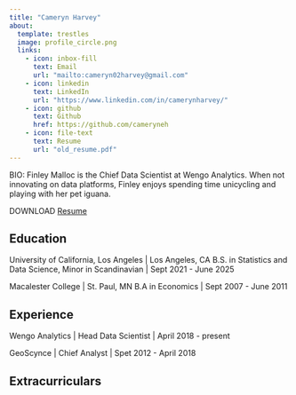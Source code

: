 ```yaml
---
title: "Cameryn Harvey"
about:
  template: trestles
  image: profile_circle.png
  links:
    - icon: inbox-fill
      text: Email
      url: "mailto:cameryn02harvey@gmail.com"
    - icon: linkedin
      text: LinkedIn
      url: "https://www.linkedin.com/in/camerynharvey/"
    - icon: github
      text: Github
      href: https://github.com/cameryneh
    - icon: file-text
      text: Resume
      url: "old_resume.pdf"
---
```


BIO: Finley Malloc is the Chief Data Scientist at Wengo Analytics. When not innovating on data platforms, Finley enjoys spending time unicycling and playing with her pet iguana.


DOWNLOAD [Resume](/old_resume.pdf)

## Education

University of California, Los Angeles | Los Angeles, CA
B.S. in Statistics and Data Science, Minor in Scandinavian | Sept 2021 - June 2025

Macalester College | St. Paul, MN
B.A in Economics | Sept 2007 - June 2011

## Experience

Wengo Analytics | Head Data Scientist | April 2018 - present

GeoScynce | Chief Analyst | Spet 2012 - April 2018

## Extracurriculars


